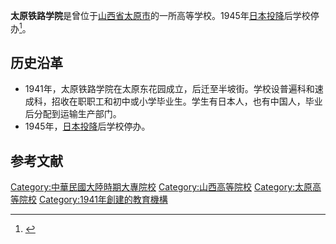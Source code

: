 {{Otheruses|subject=1941年至1945年间的一所教育机构|other=1959年至1962年间的一所同名教育机构|太原铁路机械学校}}
{{Infobox university
|name        = 太原铁路学院
|EnglishName =
|image       =
|caption     =
|motto       = 
|established = 1941年
|closed      = 1945年
|re-established =
|anniversary =
|type        = 
|president   =
|dean        =
|secretary   =
|faculty     =
|staff       =
|students    = 
|location    =
|campus      =
|area        =
|colors      =
|affiliations=
|zip         =
|telephone   =
|website     =
|logo        =
|footnotes   =
}}

'''太原铁路学院'''是曾位于[[山西省_(中華民國)|山西省]][[太原市|太原市]]的一所高等学校。1945年[[日本投降|日本投降]]后学校停办<ref>{{cite book|author=山西省史志研究院|title=山西通志·第22卷·铁路志|year=1997|publisher=中华书局|isbn=7-101-01798-3|pages=658}}</ref>。

== 历史沿革 ==
* 1941年，太原铁路学院在太原东花园成立，后迁至半坡街。学校设普遍科和速成科，招收在职职工和初中或小学毕业生。学生有日本人，也有中国人，毕业后分配到运输生产部门。
* 1945年，[[日本投降|日本投降]]后学校停办。

== 参考文献 ==
{{reflist}}

{{民国时期山西教育}}

[[Category:中華民國大陸時期大專院校|Category:中華民國大陸時期大專院校]]
[[Category:山西高等院校|Category:山西高等院校]]
[[Category:太原高等院校|Category:太原高等院校]]
[[Category:1941年創建的教育機構|Category:1941年創建的教育機構]]
{{Shanxi-stub}}